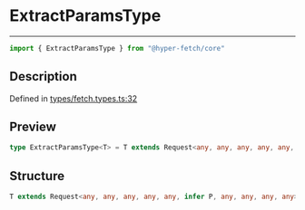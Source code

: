 

# ExtractParamsType

<div class="api-docs__separator" data-reactroot="">

---

</div><div class="api-docs__import" data-reactroot="">

```ts
import { ExtractParamsType } from "@hyper-fetch/core"
```

</div><div class="api-docs__section">

## Description

</div><div class="api-docs__description"><span class="api-docs__do-not-parse">



</span></div><p class="api-docs__definition">

Defined in [types/fetch.types.ts:32](https://github.com/BetterTyped/hyper-fetch/blob/c3e2c45/packages/core/src/types/fetch.types.ts#L32)

</p><div class="api-docs__section">

## Preview

</div><div class="api-docs__preview type single">

```ts
type ExtractParamsType<T> = T extends Request<any, any, any, any, any, infer  P, any, any, any, any> ? ExtractRouteParams<P> : never;
```

</div><div class="api-docs__section">

## Structure

</div><div class="api-docs__returns">

```ts
T extends Request<any, any, any, any, any, infer P, any, any, any, any> ? ExtractRouteParams<P> : never
```

</div>